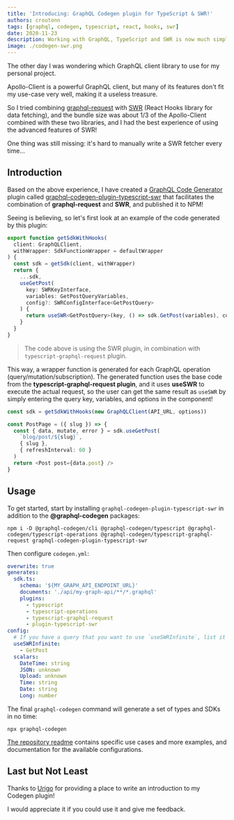 ```yaml
---
title: 'Introducing: GraphQL Codegen plugin for TypeScript & SWR!'
authors: croutonn
tags: [graphql, codegen, typescript, react, hooks, swr]
date: 2020-11-23
description: Working with GraphQL, TypeScript and SWR is now much simpler!
image: ./codegen-swr.png
---
```


The other day I was wondering which GraphQL client library to use for my personal project.

Apollo-Client is a powerful GraphQL client, but many of its features don't fit my use-case very
well, making it a useless treasure.

So I tried combining [graphql-request](https://github.com/prisma-labs/graphql-request) with
[SWR](https://swr.vercel.app) (React Hooks library for data fetching), and the bundle size was about
1/3 of the Apollo-Client combined with these two libraries, and I had the best experience of using
the advanced features of SWR!

One thing was still missing: it's hard to manually write a SWR fetcher every time...

## Introduction

Based on the above experience, I have created a
[GraphQL Code Generator](https://graphql-code-generator.com) plugin called
[graphql-codegen-plugin-typescript-swr](https://github.com/croutonn/graphql-codegen-plugin-typescript-swr)
that facilitates the combination of **graphql-request** and **SWR**, and published it to NPM!

Seeing is believing, so let's first look at an example of the code generated by this plugin:

```typescript
export function getSdkWithHooks(
  client: GraphQLClient,
  withWrapper: SdkFunctionWrapper = defaultWrapper
) {
  const sdk = getSdk(client, withWrapper)
  return {
    ...sdk,
    useGetPost(
      key: SWRKeyInterface,
      variables: GetPostQueryVariables,
      config?: SWRConfigInterface<GetPostQuery>
    ) {
      return useSWR<GetPostQuery>(key, () => sdk.GetPost(variables), config)
    }
  }
}
```

> The code above is using the SWR plugin, in combination with `typescript-graphql-request` plugin.

This way, a wrapper function is generated for each GraphQL operation (query/mutation/subscription).
The generated function uses the base code from the **typescript-graphql-request plugin**, and it
uses **useSWR** to execute the actual request, so the user can get the same result as `useSWR` by
simply entering the query key, variables, and options in the component!

```typescript
const sdk = getSdkWithHooks(new GraphQLClient(API_URL, options))

const PostPage = ({ slug }) => {
  const { data, mutate, error } = sdk.useGetPost(
    `blog/post/${slug}`,
    { slug },
    { refreshInterval: 60 }
  )
  return <Post post={data.post} />
}
```

## Usage

To get started, start by installing `graphql-codegen-plugin-typescript-swr` in addition to the
**@graphql-codegen** packages:

```
npm i -D @graphql-codegen/cli @graphql-codegen/typescript @graphql-codegen/typescript-operations @graphql-codegen/typescript-graphql-request graphql-codegen-plugin-typescript-swr
```

Then configure `codegen.yml`:

```yaml
overwrite: true
generates:
  sdk.ts:
    schema: '${MY_GRAPH_API_ENDPOINT_URL}'
    documents: './api/my-graph-api/**/*.graphql'
    plugins:
      - typescript
      - typescript-operations
      - typescript-graphql-request
      - plugin-typescript-swr
config:
  # If you have a query that you want to use `useSWRInfinite`, list it in Options
  useSWRInfinite:
    - GetPost
  scalars:
    DateTime: string
    JSON: unknown
    Upload: unknown
    Time: string
    Date: string
    Long: number
```

The final `graphql-codegen` command will generate a set of types and SDKs in no time:

```
npx graphql-codegen
```

[The repository readme](https://github.com/croutonn/graphql-codegen-plugin-typescript-swr#readme)
contains specific use cases and more examples, and documentation for the available configurations.

## Last but Not Least

Thanks to [Urigo](https://twitter.com/UriGoldshtein) for providing a place to write an introduction
to my Codegen plugin!

I would appreciate it if you could use it and give me feedback.
